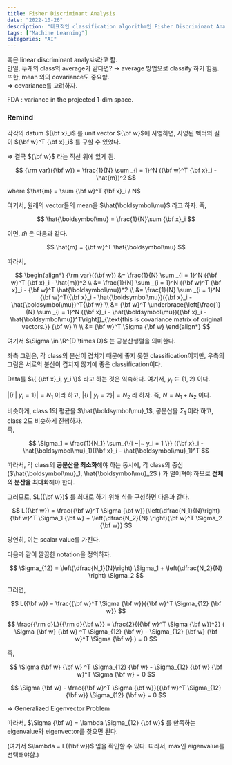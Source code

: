 ```yaml
---
title: Fisher Discriminant Analysis
date: "2022-10-26"
description: "대표적인 classification algorithm인 Fisher Discriminant Analysis(FDA)를 알아보자."
tags: ["Machine Learning"]
categories: "AI"
---
```


혹은 linear discriminant analysis라고 함. \
만일, 두개의 class의 average가 같다면? → average 방법으로 classify 하기 힘듦. \
또한, mean 외의 covariance도 중요함. \
⇒ covariance를 고려하자.

FDA : variance in the projected 1-dim space.

### Remind

각각의 datum ${\bf x}_i$ 를 unit vector ${\bf w}$에 사영하면, 사영된 벡터의 길이 ${\bf w}^T {\bf x}_i$ 를 구할 수 있었다.

⇒ 결국 ${\bf w}$ 라는 직선 위에 있게 됨.

$$
{\rm var}({\bf w}) = \frac{1}{N} \sum _{i = 1}^N ({\bf w}^T {\bf x}_i - \hat{m})^2
$$

where $\hat{m} = \sum {\bf w}^T {\bf x}_i / N$

여기서, 원래의 vector들의 mean을 $\hat{\boldsymbol\mu}$ 라고 하자. 즉,

$$
\hat{\boldsymbol\mu} = \frac{1}{N}\sum {\bf x}_i
$$

이면, $\hat{m}$ 은 다음과 같다.

$$
\hat{m} = {\bf w}^T \hat{\boldsymbol\mu}
$$

따라서,

$$
\begin{align*}
{\rm var}({\bf w}) &= \frac{1}{N} \sum _{i = 1}^N ({\bf w}^T {\bf x}_i - \hat{m})^2
\\
&= \frac{1}{N} \sum _{i = 1}^N ({\bf w}^T {\bf x}_i - {\bf w}^T \hat{\boldsymbol\mu})^2 \\
&= \frac{1}{N} \sum _{i = 1}^N {\bf w}^T({\bf x}_i - \hat{\boldsymbol\mu})({\bf x}_i - \hat{\boldsymbol\mu})^T{\bf w} \\
&= {\bf w}^T \underbrace{\left[\frac{1}{N} \sum _{i = 1}^N ({\bf x}_i - \hat{\boldsymbol\mu})({\bf x}_i - \hat{\boldsymbol\mu})^T\right]}_{\text{this is covariance matrix of original vectors.}} {\bf w} \\ \\
&= {\bf w}^T \Sigma {\bf w}
\end{align*}
$$

여기서 $\Sigma  \in \R^{D \times D}$ 는 공분산행렬을 의미한다.

좌측 그림은, 각 class의 분산이 겹치기 때문에 좋지 못한 classification이지만, 우측의 그림은 서로의 분산이 겹치지 않기에 좋은 classification이다.

Data를 $\{ {\bf x}_i, y_i \}$ 라고 하는 것은 익숙하다. 여기서, $y_i \in \{1,2 \}$ 이다.

$|\{ i  ~|~ y_i = 1 \}| = N_1$ 이라 하고, $|\{ i  ~|~ y_i = 2 \}| = N_2$ 라 하자. 즉, $N = N_1 + N_2$ 이다.

비슷하게, class 1의 평균을 $\hat{\boldsymbol\mu}_1$, 공분산을 $\Sigma_1$ 이라 하고, class 2도 비슷하게 진행하자. \
즉,

$$
\Sigma_1  = \frac{1}{N_1} \sum_{\{i  ~|~ y_i = 1 \}} ({\bf x}_i - \hat{\boldsymbol\mu}_1)({\bf x}_i - \hat{\boldsymbol\mu}_1)^T
$$

따라서, 각 class의 **공분산을 최소화**해야 하는 동시에, 각 class의 중심($\hat{\boldsymbol\mu}_1, \hat{\boldsymbol\mu}_2$ ) 가 멀어져야 하므로 **전체의 분산을 최대화**해야 한다.

그러므로, $L({\bf w})$ 를 최대로 하기 위해 식을 구성하면 다음과 같다.

$$
L({\bf w}) = \frac{{\bf w}^T \Sigma {\bf w}}{\left(\dfrac{N_1}{N}\right) {\bf w}^T \Sigma_1 {\bf w} + \left(\dfrac{N_2}{N} \right){\bf w}^T  \Sigma_2 {\bf w}}
$$

당연히, 이는 scalar value를 가진다.

다음과 같이 깔끔한 notation을 정의하자.

$$
\Sigma_{12} = \left(\dfrac{N_1}{N}\right)  \Sigma_1  + \left(\dfrac{N_2}{N}  \right) \Sigma_2
$$

그러면,

$$
L({\bf w}) = \frac{{\bf w}^T \Sigma {\bf w}}{{\bf w}^T \Sigma_{12} {\bf w}}
$$

$$
\frac{{\rm d}L}{{\rm d}{\bf w}} = \frac{2}{({\bf w}^T \Sigma {\bf w})^2} ( \Sigma {\bf w} {\bf w} ^T \Sigma_{12} {\bf w} - \Sigma_{12} {\bf w} {\bf w}^T \Sigma {\bf w} ) = 0
$$

즉,

$$
\Sigma {\bf w} {\bf w} ^T \Sigma_{12} {\bf w} - \Sigma_{12} {\bf w} {\bf w}^T \Sigma {\bf w} = 0
$$

$$
\Sigma {\bf w} - \frac{{\bf w}^T \Sigma {\bf w}}{{\bf w}^T \Sigma_{12} {\bf w}} \Sigma_{12} {\bf w} = 0
$$

⇒ Generalized Eigenvector Problem

따라서, $\Sigma {\bf w} = \lambda \Sigma_{12} {\bf w}$ 를 만족하는 eigenvalue와 eigenvector를 찾으면 된다.

(여기서 $\lambda = L({\bf w})$ 임을 확인할 수 있다. 따라서, max인 eigenvalue를 선택해야함.)
